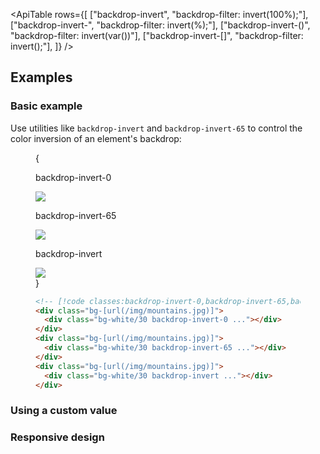 

<ApiTable
  rows={[
    ["backdrop-invert", "backdrop-filter: invert(100%);"],
    ["backdrop-invert-<number>", "backdrop-filter: invert(<number>%);"],
    ["backdrop-invert-(<custom-property>)", "backdrop-filter: invert(var(<custom-property>))"],
    ["backdrop-invert-[<value>]", "backdrop-filter: invert(<value>);"],
  ]}
/>

## Examples

### Basic example

Use utilities like `backdrop-invert` and `backdrop-invert-65` to control the color inversion of an element's backdrop:

<Figure>

<Example padding={false}>
  {
    <div className="flex scroll-p-8 justify-start overflow-scroll sm:block sm:overflow-visible">
      <div className="flex shrink-0 items-center justify-around gap-6 p-8 font-mono font-bold sm:gap-4">
        <div className="flex shrink-0 flex-col items-center">
          <p className="mb-3 text-center font-mono text-xs font-medium text-gray-500 dark:text-gray-400">
            backdrop-invert-0
          </p>
          <div className="relative">
            <div className="absolute inset-6 size-20 bg-white/30 backdrop-invert-0"></div>
            <img
              className="size-32 rounded-lg object-cover"
              src="https://images.unsplash.com/photo-1554629947-334ff61d85dc?ixid=MnwxMjA3fDB8MHxwaG90by1wYWdlfHx8fGVufDB8fHx8&ixlib=rb-1.2.1&auto=format&fit=crop&w=1000&h=1000&q=90"
            />
            <div className="absolute inset-0 rounded-lg ring-1 ring-black/10 ring-inset"></div>
          </div>
        </div>
        <div className="flex shrink-0 flex-col items-center">
          <p className="mb-3 text-center font-mono text-xs font-medium text-gray-500 dark:text-gray-400">
            backdrop-invert-65
          </p>
          <div className="relative">
            <div className="absolute inset-6 size-20 bg-white/30 backdrop-invert-65"></div>
            <img
              className="size-32 rounded-lg object-cover"
              src="https://images.unsplash.com/photo-1554629947-334ff61d85dc?ixid=MnwxMjA3fDB8MHxwaG90by1wYWdlfHx8fGVufDB8fHx8&ixlib=rb-1.2.1&auto=format&fit=crop&w=1000&h=1000&q=90"
            />
            <div className="absolute inset-0 rounded-lg ring-1 ring-black/10 ring-inset"></div>
          </div>
        </div>
        <div className="flex shrink-0 flex-col items-center">
          <p className="mb-3 text-center font-mono text-xs font-medium text-gray-500 dark:text-gray-400">
            backdrop-invert
          </p>
          <div className="relative">
            <div className="absolute inset-6 size-20 bg-white/30 backdrop-invert"></div>
            <img
              className="size-32 rounded-lg object-cover"
              src="https://images.unsplash.com/photo-1554629947-334ff61d85dc?ixid=MnwxMjA3fDB8MHxwaG90by1wYWdlfHx8fGVufDB8fHx8&ixlib=rb-1.2.1&auto=format&fit=crop&w=1000&h=1000&q=90"
            />
            <div className="absolute inset-0 rounded-lg ring-1 ring-black/10 ring-inset"></div>
          </div>
        </div>
      </div>
    </div>
  }
</Example>

```html
<!-- [!code classes:backdrop-invert-0,backdrop-invert-65,backdrop-invert] -->
<div class="bg-[url(/img/mountains.jpg)]">
  <div class="bg-white/30 backdrop-invert-0 ..."></div>
</div>
<div class="bg-[url(/img/mountains.jpg)]">
  <div class="bg-white/30 backdrop-invert-65 ..."></div>
</div>
<div class="bg-[url(/img/mountains.jpg)]">
  <div class="bg-white/30 backdrop-invert ..."></div>
</div>
```

</Figure>

### Using a custom value

<UsingACustomValue utility="backdrop-invert" value=".25" name="backdrop inversion" variable="backdrop-inversion" />

### Responsive design

<ResponsiveDesign
  property="backdrop-filter: invert()"
  defaultClass="backdrop-invert-0"
  featuredClass="backdrop-invert"
/>
